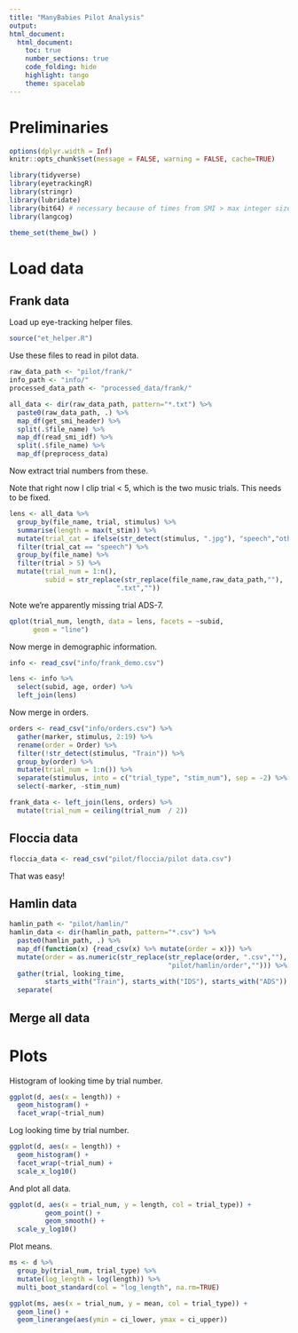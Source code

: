```yaml
---
title: "ManyBabies Pilot Analysis"
output:
html_document:
  html_document:
    toc: true
    number_sections: true
    code_folding: hide
    highlight: tango
    theme: spacelab
---
```


# Preliminaries

```r
options(dplyr.width = Inf)
knitr::opts_chunk$set(message = FALSE, warning = FALSE, cache=TRUE)

library(tidyverse)
library(eyetrackingR)
library(stringr)
library(lubridate)
library(bit64) # necessary because of times from SMI > max integer size
library(langcog)

theme_set(theme_bw() )
```

# Load data

## Frank data

Load up eye-tracking helper files. 

```r
source("et_helper.R")
```

Use these files to read in pilot data. 

```r
raw_data_path <- "pilot/frank/"
info_path <- "info/"
processed_data_path <- "processed_data/frank/"

all_data <- dir(raw_data_path, pattern="*.txt") %>%
  paste0(raw_data_path, .) %>%
  map_df(get_smi_header) %>% 
  split(.$file_name) %>%
  map_df(read_smi_idf) %>%
  split(.$file_name) %>%
  map_df(preprocess_data) 
```

Now extract trial numbers from these.

Note that right now I clip trial < 5, which is the two music trials. This needs to be fixed. 

```r
lens <- all_data %>% 
  group_by(file_name, trial, stimulus) %>%
  summarise(length = max(t_stim)) %>%
  mutate(trial_cat = ifelse(str_detect(stimulus, ".jpg"), "speech","other")) %>%
  filter(trial_cat == "speech") %>%
  group_by(file_name) %>%
  filter(trial > 5) %>%
  mutate(trial_num = 1:n(), 
         subid = str_replace(str_replace(file_name,raw_data_path,""),
                           ".txt","")) 
```

Note we're apparently missing trial ADS-7. 

```r
qplot(trial_num, length, data = lens, facets = ~subid, 
      geom = "line")
```

Now merge in demographic information. 

```r
info <- read_csv("info/frank_demo.csv")

lens <- info %>% 
  select(subid, age, order) %>%
  left_join(lens)
```

Now merge in orders. 

```r
orders <- read_csv("info/orders.csv") %>%
  gather(marker, stimulus, 2:19) %>%
  rename(order = Order) %>%
  filter(!str_detect(stimulus, "Train")) %>% 
  group_by(order) %>%
  mutate(trial_num = 1:n()) %>%
  separate(stimulus, into = c("trial_type", "stim_num"), sep = -2) %>%
  select(-marker, -stim_num)

frank_data <- left_join(lens, orders) %>%
  mutate(trial_num = ceiling(trial_num  / 2))
```

## Floccia data

```r
floccia_data <- read_csv("pilot/floccia/pilot data.csv")
```

That was easy!

## Hamlin data

```r
hamlin_path <- "pilot/hamlin/"
hamlin_data <- dir(hamlin_path, pattern="*.csv") %>%
  paste0(hamlin_path, .) %>%
  map_df(function(x) {read_csv(x) %>% mutate(order = x)}) %>%
  mutate(order = as.numeric(str_replace(str_replace(order, ".csv",""),
                                        "pilot/hamlin/order",""))) %>%
  gather(trial, looking_time, 
         starts_with("Train"), starts_with("IDS"), starts_with("ADS")) %>%
  separate(
```

## Merge all data 



# Plots

Histogram of looking time by trial number. 

```r
ggplot(d, aes(x = length)) + 
  geom_histogram() + 
  facet_wrap(~trial_num)
```

Log looking time by trial number. 

```r
ggplot(d, aes(x = length)) + 
  geom_histogram() + 
  facet_wrap(~trial_num) + 
  scale_x_log10()
```

And plot all data.

```r
ggplot(d, aes(x = trial_num, y = length, col = trial_type)) + 
         geom_point() + 
         geom_smooth() + 
  scale_y_log10()
```

Plot means. 

```r
ms <- d %>%
  group_by(trial_num, trial_type) %>%
  mutate(log_length = log(length)) %>%
  multi_boot_standard(col = "log_length", na.rm=TRUE)

ggplot(ms, aes(x = trial_num, y = mean, col = trial_type)) + 
  geom_line() + 
  geom_linerange(aes(ymin = ci_lower, ymax = ci_upper)) 
```


